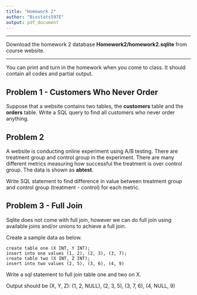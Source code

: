 ```yaml
---
title: "Homework 2"
author: "Biostats597E"
output: pdf_document
---
```


***
Download the homework 2 database **Homework2/homework2.sqlite** from course website.

***

You can print and turn in the homework when you come to class. It should contain all codes and partial output.

## Problem 1 - Customers Who Never Order

Suppose that a website contains two tables, the **customers** table and the **orders** table. Write a SQL query to find all customers who never order anything.

## Problem 2

A website is conducting online experiment using A/B testing. There are treatment group and control group in the experiment. There are many different metrics measuring how successful the treatment is over control group. The data is shown as **abtest**. 

Write SQL statement to find difference in  value between treatment group and control group (treatment - control) for each metric.

## Problem 3 - Full Join

Sqlite does not come with full join, however we can do full join using available joins and/or unions to achieve a full join.

Create a sample data as below.

```
create table one (X INT, Y INT);
insert into one values (1, 2), (2, 3), (3, 7);
create table two (X INT, Z INT);
insert into two values (2, 5), (3, 6), (4, 9)
```

Write a sql statement to full join table one and two on X.

Output should be (X, Y, Z): (1, 2, NULL), (2, 3, 5), (3, 7, 6), (4, NULL, 9)


